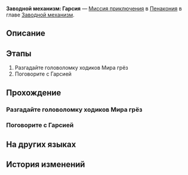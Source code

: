 {{Дополнить|Диалоги.}}
{{Миссия Инфобокс
|id              = 4240323
|Название        = 
|Изображение     = Миссия Освоения Заводной механизм Гарсия.png
|Тип             = Миссия приключения
|События         = 
|Глава           = Заводной механизм
|Условия         = Завершена [[Миссия Освоения]] ''[[И на восьмой день...]]''
|Персонажи       = Первопроходец
|СтартЛокация    = Отборочная площадка выжженных песков от Услады™
|Мир             = Пенакония
|Локации         = Отборочная площадка выжженных песков от Услады™
|Предыдущая      = 
|Следующая       = 
|Награды         = Опыт Освоения*100; Звёздный нефрит*10; Утраченный кристалл*3; Часокредиты*180; Golden Limited - Aideen Token*1; Кредиты*20 000
}}
'''Заводной механизм: Гарсия''' — [[Миссия приключения]] в [[Пенакония]] в главе [[Заводной механизм]].

==Описание==
{{Описание|<!--официальное описание из Перекрёстка судеб-->}}

==Этапы==
# Разгадайте головоломку ходиков Мира грёз
# Поговорите с Гарсией

==Прохождение==
{{Дополнить}}

{{Диалог Конец}}

===Разгадайте головоломку ходиков Мира грёз===
{{Описание миссии|локация=Отборочная площадка выжженных песков от Услады™|Тик-так! Покрутите стрелки... Тик-так!<br />Исследуйте сознание людей, они ждут этого. Помогите им раскрыть свою истинную сущность.}}
{{Диалог Начало}}
{{Диалог Конец}}

===Поговорите с Гарсией===
{{Диалог Начало}}

{{Диалог Конец}}

==На других языках==
{{На других языках
|en   = Clockwork: Garcia
|zhs  = 钟表把戏：加西亚
|zht  = 鐘錶把戲：賈西亞
|ja   = クロックトリック：ガルシア
|ko   = 시계 트릭: 가르시아
|es   = Trucorreloj: García
|fr   = Pouvoir de la Pendule&nbsp;: Garcia
|ru   = Заводной механизм: Гарсия
|th   = กลนาฬิกา: Garcia
|vi   = Thủ Thuật Đồng Hồ: Garcia
|de   = Uhrwerk: Garcia
|id   = Clockwork: Garcia
|pt   = Truquelógio: Garcia
}}

==История изменений==
{{История изменений|2.7}}
